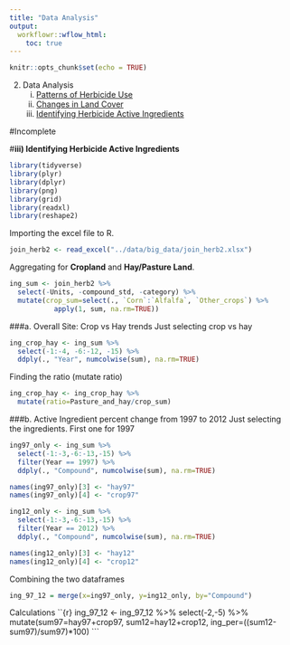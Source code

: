 ```yaml
---
title: "Data Analysis"
output:
  workflowr::wflow_html:
    toc: true
---
```


```r
knitr::opts_chunk$set(echo = TRUE)
```

2. Data Analysis
    i) [Patterns of Herbicide Use](analysis.html)
    ii) [Changes in Land Cover](analysis_land.html)
    iii) [Identifying Herbicide Active Ingredients](analysis_ingredient.html)
    
#Incomplete
    
#**iii) Identifying Herbicide Active Ingredients**
```r
library(tidyverse)
library(plyr)
library(dplyr)
library(png)
library(grid)
library(readxl)
library(reshape2)
```

Importing the excel file to R.
```r
join_herb2 <- read_excel("../data/big_data/join_herb2.xlsx")
```

Aggregating for **Cropland** and **Hay/Pasture Land**.
```r
ing_sum <- join_herb2 %>% 
  select(-Units, -compound_std, -category) %>% 
  mutate(crop_sum=select(., `Corn`:`Alfalfa`, `Other_crops`) %>% 
           apply(1, sum, na.rm=TRUE))
```
###a. Overall Site: Crop vs Hay trends
Just selecting crop vs hay
```r
ing_crop_hay <- ing_sum %>% 
  select(-1:-4, -6:-12, -15) %>% 
  ddply(., "Year", numcolwise(sum), na.rm=TRUE)
```
Finding the ratio (mutate ratio)
```r
ing_crop_hay <- ing_crop_hay %>% 
  mutate(ratio=Pasture_and_hay/crop_sum)
```

###b. Active Ingredient percent change from 1997 to 2012
Just selecting the ingredients. First one for 1997
```r
ing97_only <- ing_sum %>% 
  select(-1:-3,-6:-13,-15) %>% 
  filter(Year == 1997) %>% 
  ddply(., "Compound", numcolwise(sum), na.rm=TRUE)

names(ing97_only)[3] <- "hay97"  
names(ing97_only)[4] <- "crop97"
```

```r
ing12_only <- ing_sum %>% 
  select(-1:-3,-6:-13,-15) %>% 
  filter(Year == 2012) %>% 
  ddply(., "Compound", numcolwise(sum), na.rm=TRUE)

names(ing12_only)[3] <- "hay12"  
names(ing12_only)[4] <- "crop12"
```

Combining the two dataframes
```r
ing_97_12 = merge(x=ing97_only, y=ing12_only, by="Compound")
```

Calculations
``{r}
ing_97_12 <- ing_97_12 %>% 
  select(-2,-5) %>% 
  mutate(sum97=hay97+crop97, sum12=hay12+crop12, ing_per=((sum12-sum97)/sum97)*100)
```




